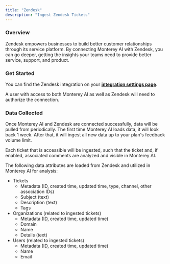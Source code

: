 ```yaml
---
title: "Zendesk"
description: "Ingest Zendesk Tickets"
---
```


### Overview

Zendesk empowers businesses to build better customer relationships through its service platform. By connecting Monterey AI with Zendesk, you can go deeper, getting the insights your teams need to provide better service, support, and product.

### Get Started

You can find the Zendesk integration on your **[integration settings page](https://app.monterey.ai/w/default/settings/integrations/zendesk)**.

A user with access to both Monterey AI as well as Zendesk will need to authorize the connection.

<Steps>
  <Step title='Go to "Settings"' />
  <Step title='Click "Integrations" in the navigation menu' />
  <Step title='Click "Zendesk"' />
  <Step title='Click "Connect"' />
  <Step title='If necessary, log in to Zendesk using the appropriate account' />
  <Step title='Review and approve the permissions requested' />
  <Step title='Once confirmed, you will be returned to Monterey AI, where you can toggle on ticket ingestion' />
  <Step title='[Optional] You can also enable each comment on the zendesk tickets to be ingested' />
</Steps>


### Data Collected

Once Monterey AI and Zendesk are connected successfully, data will be pulled from periodically. The first time Monterey AI loads data, it will look back 1 week. After that, it will ingest all new data up to your plan's feedback volume limit.

Each ticket that is accessible will be ingested, such that the ticket and, if enabled, associated comments are analyzed and visible in Monterey AI.

The following data attributes are loaded from Zendesk and utilized in Monterey AI for analysis:
- Tickets
  - Metadata (ID, created time, updated time, type, channel, other association IDs)
  - Subject (text)
  - Description (text)
  - Tags
- Organizations (related to ingested tickets)
  - Metadata (ID, created time, updated time)
  - Domain
  - Name
  - Details (text)
- Users (related to ingested tickets)
  - Metadata (ID, created time, updated time)
  - Name
  - Email
